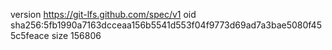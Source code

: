 version https://git-lfs.github.com/spec/v1
oid sha256:5fb1990a7163dcceaa156b5541d553f04f9773d69ad7a3bae5080f455c5feace
size 156806
